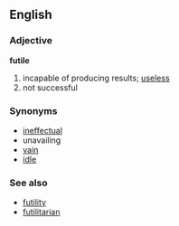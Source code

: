 == English ==
=== Adjective ===
'''futile'''
# incapable of producing results; [[useless]]
# not successful
=== Synonyms ===
*[[ineffectual]]
*unavailing 
*[[vain]] 
*[[idle]]

=== See also ===
*[[futility]]
*[[futilitarian]]